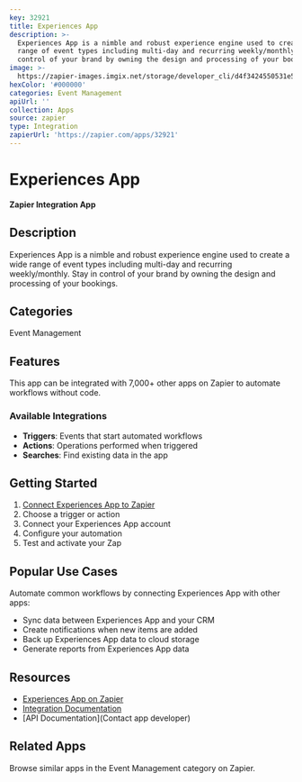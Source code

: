 ```yaml
---
key: 32921
title: Experiences App
description: >-
  Experiences App is a nimble and robust experience engine used to create a wide
  range of event types including multi-day and recurring weekly/monthly. Stay in
  control of your brand by owning the design and processing of your bookings.
image: >-
  https://zapier-images.imgix.net/storage/developer_cli/d4f3424550531e5212229839b3a5d25c_2.png?auto=format%2Ccompress&ixlib=python-3.0.0&q=50
hexColor: '#000000'
categories: Event Management
apiUrl: ''
collection: Apps
source: zapier
type: Integration
zapierUrl: 'https://zapier.com/apps/32921'
---
```

# Experiences App

**Zapier Integration App**

## Description

Experiences App is a nimble and robust experience engine used to create a wide range of event types including multi-day and recurring weekly/monthly. Stay in control of your brand by owning the design and processing of your bookings.

## Categories

Event Management

## Features

This app can be integrated with 7,000+ other apps on Zapier to automate workflows without code.

### Available Integrations

- **Triggers**: Events that start automated workflows
- **Actions**: Operations performed when triggered
- **Searches**: Find existing data in the app

## Getting Started

1. [Connect Experiences App to Zapier](https://zapier.com/apps/32921)
2. Choose a trigger or action
3. Connect your Experiences App account
4. Configure your automation
5. Test and activate your Zap

## Popular Use Cases

Automate common workflows by connecting Experiences App with other apps:

- Sync data between Experiences App and your CRM
- Create notifications when new items are added
- Back up Experiences App data to cloud storage
- Generate reports from Experiences App data

## Resources

- [Experiences App on Zapier](https://zapier.com/apps/32921)
- [Integration Documentation](https://zapier.com/apps/32921/integrations)
- [API Documentation](Contact app developer)

## Related Apps

Browse similar apps in the Event Management category on Zapier.
